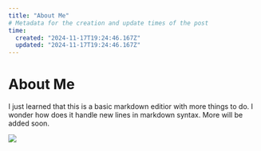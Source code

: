 ```yaml
---
title: "About Me"
# Metadata for the creation and update times of the post
time:
  created: "2024-11-17T19:24:46.167Z"
  updated: "2024-11-17T19:24:46.167Z"
---
```


# About Me

I just learned that this is a basic markdown editior with more things to do.
I wonder how does it handle new lines in markdown syntax. More will be added soon.

<Image src='/public/scenery.jpg' caption='Illustration'/>
